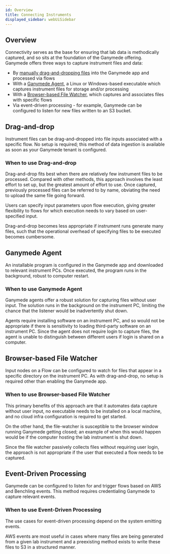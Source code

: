 ```yaml
---
id: Overview
title: Connecting Instruments
displayed_sidebar: webUiSidebar
---
```


## Overview

Connectivity serves as the base for ensuring that lab data is methodically captured, and so sits at the foundation of the Ganymede offering.  Ganymede offers three ways to capture instrument files and data:

- By [manually drag-and-dropping files](../FlowView.mdx) into the Ganymede app and processed via flows
- With a [Ganymede Agent](./Agent.mdx), a Linux or Windows-based executable which captures instrument files for storage and/or processing
- With a [Browser-based File Watcher](./FileWatcher.mdx), which captures and associates files with specific flows
- Via event-driven processing - for example, Ganymede can be configured to listen for new files written to an S3 bucket.

## Drag-and-drop

Instrument files can be drag-and-dropped into file inputs associated with a specific flow.  No setup is required; this method of data ingestion is available as soon as your Ganymede tenant is configured.

### When to use Drag-and-drop

Drag-and-drop fits best when there are relatively few instrument files to be processed.  Compared with other methods, this approach involves the least effort to set up, but the greatest amount of effort to use.  Once captured, previously processed files can be referred to by name, obviating the need to upload the same file going forward.

Users can specify input parameters upon flow execution, giving greater flexibility to flows for which execution needs to vary based on user-specified input.

Drag-and-drop becomes less appropriate if instrument runs generate many files, such that the operational overhead of specifying files to be executed becomes cumbersome.

## Ganymede Agent

An installable program is configured in the Ganymede app and downloaded to relevant instrument PCs.  Once executed, the program runs in the background, robust to computer restart.

### When to use Ganymede Agent

Ganymede agents offer a robust solution for capturing files without user input.  The solution runs in the background on the instrument PC, limiting the chance that the listener would be inadvertently shut down.

Agents require installing software on an instrument PC, and so would not be appropriate if there is sensitivity to loading third-party software on an instrument PC.  Since the agent does not require login to capture files, the agent is unable to distinguish between different users if login is shared on a computer.

## Browser-based File Watcher

Input nodes on a Flow can be configured to watch for files that appear in a specific directory on the instrument PC.  As with drag-and-drop, no setup is required other than enabling the Ganymede app.  

### When to use Browser-based File Watcher

This primary benefits of this approach are that it automates data capture without user input, no executable needs to be installed on a local machine, and no cloud infra configuration is required to get started.  

On the other hand, the file-watcher is susceptible to the browser window running Ganymede getting closed; an example of when this would happen would be if the computer hosting the lab instrument is shut down.

Since the file watcher passively collects files without requiring user login, the approach is not appropriate if the user that executed a flow needs to be captured.  

## Event-Driven Processing

Ganymede can be configured to listen for and trigger flows based on AWS and Benchling events.  This method requires credentialing Ganymede to capture relevant events.

### When to use Event-Driven Processing

The use cases for event-driven processing depend on the system emitting events.  

AWS events are most useful in cases where many files are being generated from a given lab instrument and a preexisting method exists to write these files to S3 in a structured manner.
